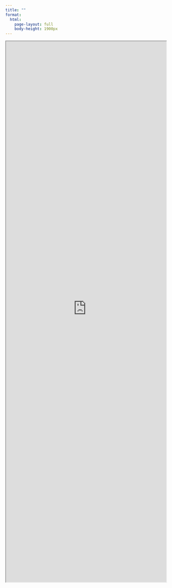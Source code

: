 ```yaml
---
title: ""
format:
  html:
    page-layout: full
    body-height: 1900px
---
```



```{=html}
<iframe width="100%" height="1700px" src="https://thomascamminady.github.io/traffic-balve-vis/" ></iframe>
```
